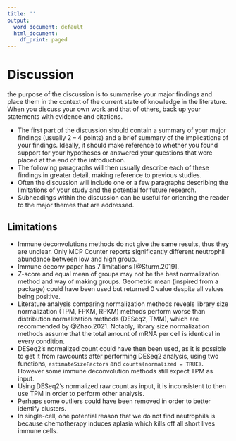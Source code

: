 ```yaml
---
title: ''
output:
  word_document: default
  html_document:
    df_print: paged
---
```



# Discussion

the purpose of the discussion is to summarise your major findings and place them in the context of the current state of knowledge in the literature. When you discuss your own work and that of others, back up your statements with evidence and citations.

- The first part of the discussion should contain a summary of your major findings (usually 2 – 4 points) and a brief summary of the implications of your findings. Ideally, it should make reference to whether you found support for your hypotheses or answered your questions that were placed at the end of the introduction.
- The following paragraphs will then usually describe each of these findings in greater detail, making reference to previous studies.
- Often the discussion will include one or a few paragraphs describing the limitations of your study and the potential for future research.
- Subheadings within the discussion can be useful for orienting the reader to the major themes that are addressed.



## Limitations

- Immune deconvolutions methods do not give the same results, thus they are unclear. Only MCP Counter reports significantly different neutrophil abundance between low and high group.
- Immune deconv paper has 7 limitations [@Sturm.2019].
- Z-score and equal mean of groups may not be the best normalization method and way of making groups. Geometric mean (inspired from a package) could have been used but returned 0 value despite all values being positive.
- Literature analysis comparing normalization methods reveals library size normalization (TPM, FPKM, RPKM) methods perform worse than distribution normalization methods (DESeq2, TMM), which are recommended by @Zhao.2021. Notably, library size normalization methods assume that the total amount of mRNA per cell is identical in every condition.
- DESeq2's normalized count could have then been used, as it is possible to get it from rawcounts after performing DESeq2 analysis, using two functions, `estimateSizeFactors` and `counts(normalized = TRUE)`. However some immune deconvolution methods still expect TPM as input.
- Using DESeq2's normalized raw count as input, it is inconsistent to then use TPM in order to perform other analysis.
- Perhaps some outliers could have been removed in order to better identify clusters.
- In single-cell, one potential reason that we do not find neutrophils is because chemotherapy induces aplasia which kills off all short lives immune cells.
